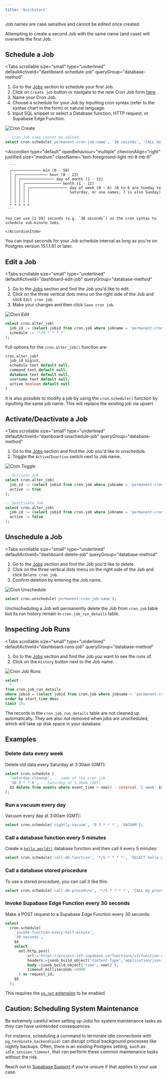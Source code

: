```yaml
---
title: 'Quickstart'
---
```


<Admonition type="note">

Job names are case sensitive and cannot be edited once created.

Attempting to create a second Job with the same name (and case) will overwrite the first Job.

</Admonition>

## Schedule a Job

<Tabs
  scrollable
  size="small"
  type="underlined"
  defaultActiveId="dashboard-schedule-job"
  queryGroup="database-method"
>
<TabPanel id="dashboard-schedule-job" label="Dashboard">

1. Go to the [Jobs](/dashboard/project/_/integrations/cron/jobs) section to schedule your first Job.
2. Click on `Create job` button or navigate to the new Cron Job form [here](/dashboard/project/_/integrations/cron/jobs?dialog-shown=true).
3. Name your Cron Job.
4. Choose a schedule for your Job by inputting cron syntax (refer to the syntax chart in the form) or natural language.
5. Input SQL snippet or select a Database function, HTTP request, or Supabase Edge Function.

<Image
  alt="Cron Create"
  src="/docs/img/guides/database/cron/cron-create.png"
  className="max-w-[700px] !mx-auto border rounded-md"
  zoomable
/>

</TabPanel>
<TabPanel id="sql-schedule-job" label="SQL">

```sql
-- Cron Job name cannot be edited
select cron.schedule('permanent-cron-job-name', '30 seconds', 'CALL do_something()');
```

</TabPanel>
</Tabs>

<Accordion
  type="default"
  openBehaviour="multiple"
  chevronAlign="right"
  justified
  size="medium"
  className="text-foreground-light mt-8 mb-6"
>
  <div className="border-b mt-3 pb-3">
    <AccordionItem
      header="Cron syntax"
      id="item-1"
    >

      ```
      ┌───────────── min (0 - 59)
      │ ┌────────────── hour (0 - 23)
      │ │ ┌─────────────── day of month (1 - 31)
      │ │ │ ┌──────────────── month (1 - 12)
      │ │ │ │ ┌───────────────── day of week (0 - 6) (0 to 6 are Sunday to
      │ │ │ │ │                  Saturday, or use names; 7 is also Sunday)
      │ │ │ │ │
      │ │ │ │ │
      * * * * *
     ```

    You can use [1-59] seconds (e.g. `30 seconds`) as the cron syntax to schedule sub-minute Jobs.

    </AccordionItem>

  </div>
</Accordion>

<Admonition type="note">

You can input seconds for your Job schedule interval as long as you're on Postgres version 15.1.1.61 or later.

</Admonition>

## Edit a Job

<Tabs
  scrollable
  size="small"
  type="underlined"
  defaultActiveId="dashboard-edit-job"
  queryGroup="database-method"
>
<TabPanel id="dashboard-edit-job" label="Dashboard">

1. Go to the [Jobs](https://supabase.com/dashboard/project/_/integrations/cron/jobs) section and find the Job you'd like to edit.
2. Click on the three vertical dots menu on the right side of the Job and click `Edit cron job`.
3. Make your changes and then click `Save cron job`.

<Image
  alt="Cron Edit"
  src="/docs/img/guides/database/cron/cron-edit.png"
  className="max-w-[700px] !mx-auto border rounded-md"
  zoomable
/>

</TabPanel>
<TabPanel id="sql-edit-job" label="SQL">

```sql
select cron.alter_job(
  job_id := (select jobid from cron.job where jobname = 'permanent-cron-job-name'),
  schedule := '*/5 * * * *'
);
```

Full options for the `cron.alter_job()` function are:

```sql
cron.alter_job(
  job_id bigint,
  schedule text default null,
  command text default null,
  database text default null,
  username text default null,
  active boolean default null
)
```

It is also possible to modify a job by using the `cron.schedule()` function by inputting the same job name. This will replace the existing job via upsert.

</TabPanel>
</Tabs>

## Activate/Deactivate a Job

<Tabs
  scrollable
  size="small"
  type="underlined"
  defaultActiveId="dashboard-unschedule-job"
  queryGroup="database-method"
>
<TabPanel id="dashboard-unschedule-job" label="Dashboard">

1. Go to the [Jobs](/dashboard/project/_/integrations/cron/jobs) section and find the Job you'd like to unschedule.
2. Toggle the `Active`/`Inactive` switch next to Job name.

<Image
  alt="Cron Toggle"
  src="/docs/img/guides/database/cron/cron-toggle.png"
  className="max-w-[700px] !mx-auto border rounded-md"
  zoomable
/>

</TabPanel>
<TabPanel id="sql-unschedule-job" label="SQL">

```sql
-- Activate Job
select cron.alter_job(
  job_id := (select jobid from cron.job where jobname = 'permanent-cron-job-name'),
  active := true
);

-- Deactivate Job
select cron.alter_job(
  job_id := (select jobid from cron.job where jobname = 'permanent-cron-job-name'),
  active := false
);
```

</TabPanel>
</Tabs>

## Unschedule a Job

<Tabs
  scrollable
  size="small"
  type="underlined"
  defaultActiveId="dashboard-delete-job"
  queryGroup="database-method"
>
<TabPanel id="dashboard-delete-job" label="Dashboard">

1. Go to the [Jobs](/dashboard/project/_/integrations/cron/jobs) section and find the Job you'd like to delete.
2. Click on the three vertical dots menu on the right side of the Job and click `Delete cron job`.
3. Confirm deletion by entering the Job name.

<Image
  alt="Cron Unschedule"
  src="/docs/img/guides/database/cron/cron-unschedule.png"
  className="max-w-[700px] !mx-auto border rounded-md"
  zoomable
/>

</TabPanel>
<TabPanel id="sql-delete-job" label="SQL">

```sql
select cron.unschedule('permanent-cron-job-name');
```

<Admonition type="warning">

Unchscheduling a Job will permanently delete the Job from `cron.job` table but its run history remain in `cron.job_run_details` table.

</Admonition>

</TabPanel>
</Tabs>

## Inspecting Job Runs

<Tabs
  scrollable
  size="small"
  type="underlined"
  defaultActiveId="dashboard-runs-job"
  queryGroup="database-method"
>
<TabPanel id="dashboard-runs-job" label="Dashboard">

1. Go to the [Jobs](/dashboard/project/_/integrations/cron/jobs) section and find the Job you want to see the runs of.
2. Click on the `History` button next to the Job name.

<Image
  alt="Cron Job Runs"
  src="/docs/img/guides/database/cron/cron-history.png"
  className="max-w-[700px] !mx-auto border rounded-md"
  zoomable
/>

</TabPanel>
<TabPanel id="sql-runs-job" label="SQL">

```sql
select
  *
from cron.job_run_details
where jobid = (select jobid from cron.job where jobname = 'permanent-cron-job-name')
order by start_time desc
limit 10;
```

<Admonition type="warning">

The records in the `cron.job_run_details` table are not cleaned up automatically. They are also not removed when jobs are unscheduled, which will take up disk space in your database.

</Admonition>

</TabPanel>
</Tabs>

## Examples

### Delete data every week

Delete old data every Saturday at 3:30am (GMT):

```sql
select cron.schedule (
  'saturday-cleanup', -- name of the cron job
  '30 3 * * 6', -- Saturday at 3:30am (GMT)
  $$ delete from events where event_time < now() - interval '1 week' $$
);
```

### Run a vacuum every day

Vacuum every day at 3:00am (GMT):

```sql
select cron.schedule('nightly-vacuum', '0 3 * * *', 'VACUUM');
```

### Call a database function every 5 minutes

Create a [`hello_world()`](/docs/guides/database/functions?language=sql#simple-functions) database function and then call it every 5 minutes:

```sql
select cron.schedule('call-db-function', '*/5 * * * *', 'SELECT hello_world()');
```

### Call a database stored procedure

To use a stored procedure, you can call it like this:

```sql
select cron.schedule('call-db-procedure', '*/5 * * * *', 'CALL my_procedure()');
```

### Invoke Supabase Edge Function every 30 seconds

Make a POST request to a Supabase Edge Function every 30 seconds:

```sql
select
  cron.schedule(
    'invoke-function-every-half-minute',
    '30 seconds',
    $$
    select
      net.http_post(
          url:='https://project-ref.supabase.co/functions/v1/function-name',
          headers:=jsonb_build_object('Content-Type','application/json', 'Authorization', 'Bearer ' || 'YOUR_ANON_KEY'),
          body:=jsonb_build_object('time', now() ),
          timeout_milliseconds:=5000
      ) as request_id;
    $$
  );
```

<Admonition type="note">

This requires the [`pg_net` extension](/docs/guides/database/extensions/pg_net) to be enabled.

</Admonition>

## Caution: Scheduling System Maintenance

Be extremely careful when setting up Jobs for system maintenance tasks as they can have unintended consequences.

For instance, scheduling a command to terminate idle connections with `pg_terminate_backend(pid)` can disrupt critical background processes like nightly backups. Often, there is an existing Postgres setting, such as `idle_session_timeout`, that can perform these common maintenance tasks without the risk.

Reach out to [Supabase Support](https://supabase.com/support) if you're unsure if that applies to your use case.
